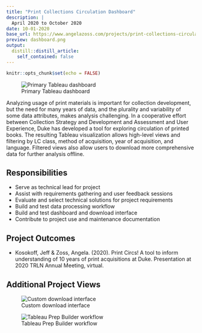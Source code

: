 ```yaml
---
title: "Print Collections Circulation Dashboard"
description: |
  April 2020 to October 2020
date: 10-01-2020
base_url: https://www.angelazoss.com/projects/print-collections-circulation-dashboard
preview: dashboard.png
output:
  distill::distill_article:
    self_contained: false
---
```


```r
knitr::opts_chunk$set(echo = FALSE)
```

![Primary Tableau dashboard](dashboard.png)

Analyzing usage of print materials is important for collection development, but the need for many years of data, and the plurality and variability of some data attributes, makes analysis challenging. In a cooperative effort between Collection Strategy and Development and Assessment and User Experience, Duke has developed a tool for exploring circulation of printed books. The resulting Tableau visualization allows high-level views and filtering by LC class, method of acquisition, year of acquisition, and language. Filtered views also allow users to download more comprehensive data for further analysis offline.

## Responsibilities

- Serve as technical lead for project
- Assist with requirements gathering and user feedback sessions
- Evaluate and select technical solutions for project requirements
- Build and test data processing workflow
- Build and test dashboard and download interface
- Contribute to project use and maintenance documentation

## Project Outcomes

- Kosokoff, Jeff & Zoss, Angela. (2020). Print Circs! A tool to inform understanding of 10 years of print acquisitions at Duke. Presentation at 2020 TRLN Annual Meeting, virtual.

## Additional Project Views

![Custom download interface](download.png)

![Tableau Prep Builder workflow](prep.png)
